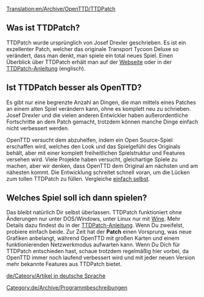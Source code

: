 [[Translation:en/Archive/OpenTTD/TTDPatch]]

== Was ist TTDPatch? ==
TTDPatch wurde ursprünglich von Josef Drexler geschrieben. Es ist ein exzellenter Patch, welcher das originale Transport Tycoon Deluxe so verändert, dass man denkt, man spiele ein total neues Spiel. Einen Überblick über TTDPatch erhält man auf der [http://www.ttdpatch.net/ Webseite] oder in der [http://wiki.ttdpatch.net/tiki-index.php TTDPatch-Anleitung] (englisch).

== Ist TTDPatch besser als OpenTTD? ==
Es gibt nur eine begrenzte Anzahl an Dingen, die man mittels eines Patches an einem alten Spiel verändern kann, ohne es komplett neu zu schrieben. Josef Drexler und die vielen anderen Entwickler haben außerordentliche Fortschritte an dem Patch gemacht, trotzdem können manche Dinge einfach nicht verbessert werden.

OpenTTD versucht dem abzuhelfen, indem ein Open Source-Spiel erschaffen wird, welches den Look und das Spielgefühl des Originals behält, aber mit einer komplett freiheitlichen Spielstruktur und Features versehen wird. Viele Projekte haben versucht, gleichartige Spiele zu machen, aber wir denken, dass OpenTTD dem Original am nächsten und am nähesten kommt. Die Entwicklung schreitet schnell voran, um die Lücken zum tollen TTDPatch zu füllen. Vergleiche [[de/Archive/OpenTTD/Vergleich zwischen OpenTTD und TTDPatch|einfach selbst]].

== Welches Spiel soll ich dann spielen? ==
Das bleibt natürlich Dir selbst überlassen. TTDPatch funktioniert ohne Änderungen nur unter DOS/Windows, unter Linux nur mit [http://de.wikipedia.org/wiki/Wine Wine]. Mehr Details dazu findest du in der [http://wiki.ttdpatch.net/tiki-index.php?page=TTDonLinux TTDPatch-Anleitung]. Wenn Du zweifelst, probiere einfach beide. Zur Zeit hat der '''Patch''' einen Vorsprung, was neue Grafiken anbelangt, während OpenTTD mit großen Karten und einem funktionierenden Netzwerkmodus aufwarten kann. Wenn Du Dich für TTDPatch entschieden hast, schaue trotzdem regelmäßig hier vorbei, da OpenTTD immer noch laufend verbessert wird und mit jeder neuen Version mehr bekannte Features aus TTDPatch bietet.

[[de/Cateory/Artikel in deutsche Sprache]]
[[Category:de/Archive/Programmbeschreibungen]]
